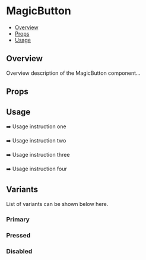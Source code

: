 

<Meta of={MagicButton} />

# MagicButton

- [Overview](#overview)
- [Props](#props)
- [Usage](#usage)

## Overview
Overview description of the MagicButton component...

## Props
<Controls />

## Usage
➡️ Usage instruction one

➡️ Usage instruction two

➡️ Usage instruction three

➡️ Usage instruction four

## Variants
List of variants can be shown below here.

### Primary
<Canvas of={MagicButton.Primary} />

### Pressed
<Canvas of={MagicButton.Pressed} />

### Disabled
<Canvas of={MagicButton.Disabled} />

